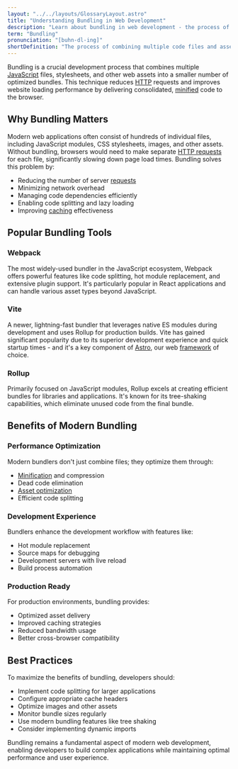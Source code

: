 ```yaml
---
layout: "../../layouts/GlossaryLayout.astro"
title: "Understanding Bundling in Web Development"
description: "Learn about bundling in web development - the process of combining multiple JavaScript files and assets into optimized bundles for improved website performance."
term: "Bundling"
pronunciation: "[buhn-dl-ing]"
shortDefinition: "The process of combining multiple code files and assets into fewer optimized files to improve website loading speed and performance."
---
```


Bundling is a crucial development process that combines multiple [JavaScript](/glossary/javascript) files, stylesheets, and other web assets into a smaller number of optimized bundles. This technique reduces [HTTP](/glossary/httpP) requests and improves website loading performance by delivering consolidated, [minified](/glossary/minification) code to the browser.

## Why Bundling Matters

Modern web applications often consist of hundreds of individual files, including JavaScript modules, CSS stylesheets, images, and other assets. Without bundling, browsers would need to make separate [HTTP requests](/glossary/http) for each file, significantly slowing down page load times. Bundling solves this problem by:

- Reducing the number of server [requests](/glossary/http)
- Minimizing network overhead
- Managing code dependencies efficiently
- Enabling code splitting and lazy loading
- Improving [caching](/glossary/cache) effectiveness

## Popular Bundling Tools

### Webpack
The most widely-used bundler in the JavaScript ecosystem, Webpack offers powerful features like code splitting, hot module replacement, and extensive plugin support. It's particularly popular in React applications and can handle various asset types beyond JavaScript.

### Vite
A newer, lightning-fast bundler that leverages native ES modules during development and uses Rollup for production builds. Vite has gained significant popularity due to its superior development experience and quick startup times - and it's a key component of [Astro](https://astro.build), our web [framework](/glossary/framework) of choice.

### Rollup
Primarily focused on JavaScript modules, Rollup excels at creating efficient bundles for libraries and applications. It's known for its tree-shaking capabilities, which eliminate unused code from the final bundle.

## Benefits of Modern Bundling

### Performance Optimization
Modern bundlers don't just combine files; they optimize them through:
- [Minification](/glossary/minification) and compression
- Dead code elimination
- [Asset optimization](/glossary/image-optimization)
- Efficient code splitting

### Development Experience
Bundlers enhance the development workflow with features like:
- Hot module replacement
- Source maps for debugging
- Development servers with live reload
- Build process automation

### Production Ready
For production environments, bundling provides:
- Optimized asset delivery
- Improved caching strategies
- Reduced bandwidth usage
- Better cross-browser compatibility

## Best Practices

To maximize the benefits of bundling, developers should:
- Implement code splitting for larger applications
- Configure appropriate cache headers
- Optimize images and other assets
- Monitor bundle sizes regularly
- Use modern bundling features like tree shaking
- Consider implementing dynamic imports

Bundling remains a fundamental aspect of modern web development, enabling developers to build complex applications while maintaining optimal performance and user experience.